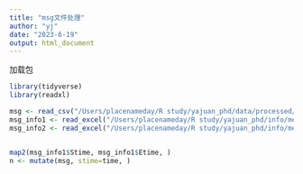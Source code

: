 ```yaml
---
title: "msg文件处理"
author: "yj"
date: "2023-6-19"
output: html_document
---
```

加载包
```r
library(tidyverse)
library(readxl)
```


```r
msg <- read_csv("/Users/placenameday/R study/yajuan_phd/data/processed/Orinig/msg/A003.asc.csv")
msg_info1 <- read_excel("/Users/placenameday/R study/yajuan_phd/info/message1.xlsx")
msg_info2 <- read_excel("/Users/placenameday/R study/yajuan_phd/info/message2.xlsx")


map2(msg_info1$Stime, msg_info1$Etime, )
n <- mutate(msg, stime=time, )

```
